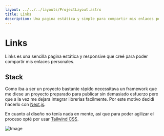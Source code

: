 ```yaml
---
layout: ../../../layouts/ProjectLayout.astro
title: Links
description: Una pagina estática y simple para compartir mis enlaces personales.
---
```


# Links

<ProjectLinks github_link="https://github.com/XavierVilaRubio/links" site_link="https://links.xavivila.dev" />

Links es una sencilla pagina estática y responsive que creé para poder compartir mis enlaces personales.

## Stack

Como iba a ser un proyecto bastante rápido necessitava un framework que me diese un proyecto preparado para publicar sin demasiado esfuerzo pero que a la vez me dejara integrar librerias facilmente.
Por este motivo decidí hacerlo con [Next.js](https://nextjs.org/).

En cuanto al diseño no tenía nada en mente, así que para poder agilizar el proceso opté por usar [Tailwind CSS](https://tailwindcss.com/).

![Image](/projects/links/links.webp)
